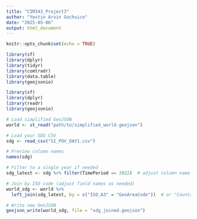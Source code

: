 ```yaml
---
title: "CIM343_Project3"
author: "Yestin Arvin Gochuico"
date: "2025-05-06"
output: html_document
---
```


```r
knitr::opts_chunk$set(echo = TRUE)
```

```r
library(sf)
library(dplyr)
library(tidyr)
library(comtradr)
library(data.table)
library(geojsonio)
```
```r
library(sf)
library(dplyr)
library(readr)
library(geojsonio)

# Load simplified GeoJSON
world <- st_read("path/to/simplified_world.geojson")

# Load your SDG CSV
sdg <- read_csv("SI_POV_DAY1.csv")

# Preview column names
names(sdg)

# Filter to a single year if needed
sdg_latest <- sdg %>% filter(TimePeriod == 2022)  # adjust column name and year

# Join by ISO code (adjust field names as needed)
world_sdg <- world %>%
  left_join(sdg_latest, by = c("ISO_A3" = "GeoAreaCode"))  # or "Country Code"

# Write new GeoJSON
geojson_write(world_sdg, file = "sdg_joined.geojson")

```